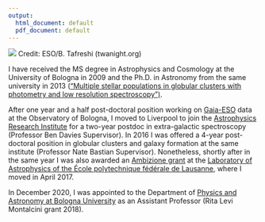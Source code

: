 ```yaml
---
output:
  html_document: default
  pdf_document: default
---
```

<link rel="stylesheet" href="styles.css" type="text/css">


<img src="images/test.jpg"/>
Credit: ESO/B. Tafreshi (twanight.org)



I have received the MS degree in Astrophysics and Cosmology at the University of Bologna in 2009 and the Ph.D. in Astronomy from the same university in 2013 (["Multiple stellar populations in globular clusters with photometry and low resolution spectroscopy")](http://amsdottorato.unibo.it/5204/). 

After one year and a half post-doctoral position working on [Gaia-ESO](https://www.gaia-eso.eu/) data  at the Observatory of Bologna, I moved to Liverpool to join the [Astrophysics Research Institute](https://www.astro.ljmu.ac.uk) for a two-year postdoc in extra-galactic spectroscopy (Professor Ben Davies Supervisor). In 2016 I was offered a 4-year post-doctoral position in globular clusters and galaxy formation at the same institute (Professor Nate Bastian Supervisor). Nonetheless, shortly after in the same year I was also awarded an [Ambizione grant](http://www.snf.ch/en/funding/careers/ambizione/Pages/default.aspx) at the [Laboratory of Astrophysics of the École polytechnique fédérale de Lausanne](https://www.epfl.ch/labs/lastro/), where I moved in April 2017.

In December 2020, I was appointed to the Department of [Physics and Astronomy at Bologna University](https://fisica-astronomia.unibo.it/it/index.html) as an Assistant Professor (Rita Levi Montalcini grant 2018).



